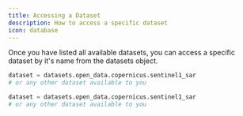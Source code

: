 ```yaml
---
title: Accessing a Dataset
description: How to access a specific dataset
icon: database
---
```


Once you have listed all available datasets, you can access a specific dataset by it's name from the datasets object.

<RequestExample>

```python Python (Sync)
dataset = datasets.open_data.copernicus.sentinel1_sar
# or any other dataset available to you
```

```python Python (Async)
dataset = datasets.open_data.copernicus.sentinel1_sar
# or any other dataset available to you
```

</RequestExample>
